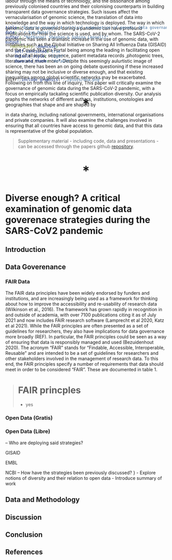 ```yaml
---
title: "Diverse enough? A critical examination of genomic data governance strategies during the SARS-CoV2 pandemic"
date: "`r Sys.Date()`"
author: "Nathanael Sheehan & Sabina Leonelli"
output:
  rmdformats::downcute:
    self_contained: true
    default_style: "light"
    downcute_theme: "default"

---
```



```r
knitr::include_graphics("../plots/dna.png")
```

<p style="text-align:center;font-size:3em;margin-bottom:-15vh"> <b>*</b></p>

# Abstract
Throughout the Covid-19 pandemic, genomic science was lauded as pursuing a utopian vision of global scientific co-ordination and collaboration in order to discover solutions for vaccines, hospital protocols and pathogen genetic mutations. While in many ways, the increased volume, velocity and variety of genomic data sharing that happened in the height of the pandemic did indeed enable a fast track to SARS-Cov-2 solutionism, it is difficult to untangle the fields historical - and present - associations with both European and North American imperialism. Imperialist practices in genomic science embrace socio-scientifc paternalism, the invisibility of labour through the means of technology, and the dissonance among previously colonised countries and their colonising counterparts in building transparent data governance strategies. Such issues affect the vernacularisation of genomic science, the translation of data into knowledge and the way in which technology is deployed. The way in which genomic data is governed during a pandemic can have profound implications for how the science is used, and by whom. The SARS-CoV-2 pandemic has seen a dramatic increase in the use of genomic data, with initiatives such as the Global Initiative on Sharing All Influenza Data (GISAID) and the Covid-19 Data Portal being among the leading in facilitating open sharing of all kinds; sequence, patient metadata records ,photogenic trees, literature and much more*. Despite this seemingly aulurtistic image of science, there has been an on going debate questioning if these increased sharing may not be inclusive or diverse enough, and that existing inequalities among global scientific networks may be exacerbated. Following on from this line of inquiry,
This paper will critically examine the governance of genomic data during the SARS-CoV-2 pandemic, with a focus on empirically tackaling scientific publication diversity. Our analysis graphs the networks of different authors, institutions, onotologies and geographies that shape and are shaped by  

in data sharing, including national governments, international organisations and private companies. It will also examine the challenges involved in ensuring that all countries have access to genomic data, and that this data is representative of the global population.

> Supplementary material - including code, data and presentations - can be accessed through the papers github [repository](https://github.com/natesheehan/OPEN-GM/). 

<p style="text-align:center;font-size:3em"> <b>*</b></p>


# Diverse enough? A critical examination of genomic data goverenace strategies during the SARS-CoV2 pandemic

## Introduction


## Data Goverenance

### FAIR Data
The FAIR data principles have been widely endorsed by funders and institutions, and are increasingly being used as a framework for thinking about how to improve the accessibility and re-usability of research data (Wilkinson et al., 2016).  The framework has grown rapidly in recognition in and outside of academia, with over 7100 publications citing it as of July 2021 and now includes FAIR research software (Lamprecht et al 2020, Katz et al 2021). While the FAIR principles are often presented as a set of guidelines for researchers, they also have implications for data governance more broadly (REF). In particular, the FAIR principles could be seen as a way of ensuring that data is responsibly managed and used (Bezuidenhout 2020). The acronym “FAIR” stands for “Findable, Accessible, Interoperable, Reusable” and are intended to be a set of guidelines for researchers and other stakeholders involved in the management of research data. To this end, the FAIR principles specify a number of requirements that data should meet in order to be considered “FAIR”. These are documented in table 1. 

> # FAIR princples
> - yes

### Open Data (Gratis)

### Open Data (Libre)


-- Who are deploying said strategies?

GISAID

EMBL

NCBI
-- How have the strategies been previously discussed?
}
- Explore notions of diversity and their relation to open data
- Introduce summary of work

## Data and Methodology

## Discussion

## Conclusion

## References
